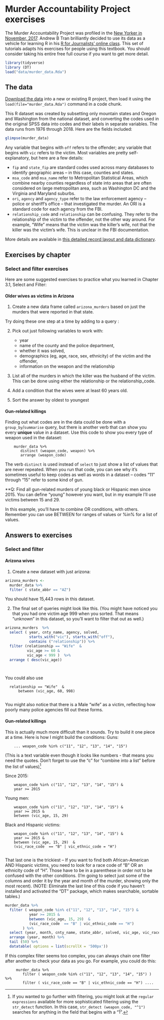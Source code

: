 # Murder Accountability Project exercises


<style>
   table {
      font-size:.8em;
   }
</style>


The Murder Accountability Project was profiled in the [New Yorker in November, 2017](https://www.newyorker.com/magazine/2017/11/27/the-serial-killer-detector). Andrew B Tran brilliantly decided to use its data as a vehicle for learning R in his [R for Journalists' online class](https://learn.r-journalism.com/en/).  This set of tutorials adapts his exercises for people using this textbook. You should consider taking his entire free full course if you want to get more detail. 

```r

library(tidyverse)
library (DT)
load("data/murder_data.Rda")


```



## The data

[Download the data](https://github.com/cronkitedata/rstudyguide/blob/master/data/murder_data.Rda) into a new or existing R project, then load it using the `load(file="murder_data.Rda")` command in a code chunk. 

This R dataset was created by subsetting only mountain states and Oregon and Washington from the national dataset, and converting the codes used in the original SPSS data into codes and their labels in separate variables. The data runs from 1976 through 2018. Here are the fields included: 


```r
glimpse(murder_data)

```

Any variable that begins with `off` refers to the offender; any variable that begins with `vic` refers to the victim. Most variables are pretty self-explanatory, but here are a few details: 

* `fip` and `state_fip` are standard codes used across many databases to identify geographic areas -- in this case, counties and states.
* `msa_code` and `msa_name` refer to Metropolitan Statistical Areas, which combine nearby counties regardless of state into areas that are often considered on large metropolitan area, such as Washington DC and the Virginia and Maryland suburbs.
* `ori`, `agency` and `agency_type` refer to the law enforcement agency -- police or sheriff's office -- that investigated the murder. An ORI is a standard code for each agency from the FBI. 
* `relationship_code` and `relationship` can be confusing. They refer to the relationship of the victim to the offender, not the other way around. For example, "Wife" means that the victim was the killer's wife, not that the killer was the victim's wife. This is unclear in the FBI documentation. 

More details are available in [this detailed record layout and data dictionary](https://www.dropbox.com/s/lo6tgo8nnbpqeru/MAPdefinitionsSHR.pdf?dl=1). 



## Exercises by chapter

### Select and filter exercises

Here are some suggested exercises to practice what you learned in Chapter 3.1, Select and Filter: 


#### Older wives as victims in Arizona {-}

1. Create a new data frame called `arizona_murders` based on just the murders that were reported in that state.  

Try doing these one step at a time by adding to a query : 

2. Pick out just following variables to work with:  
    * year
    * name of the county and the police department, 
    * whether it was solved, 
    * demographics (eg, age, race, sex, ethnicity) of the victim and the offender, 
    * information on the weapon and the relationship
    
3. List all of the murders in which the killer was the husband of the victim. This can be done using either the relationship or the relationship_code.

4. Add a condition that the wives were at least 60 years old. 

5. Sort the answer by oldest to youngest


#### Gun-related killings {-}

Finding out what codes are in the data could be done with a `group_by`/`summarise` query, but there is another verb that can show you every **unique** value in a dataset. Use this code to show you every type of weapon used in the dataset: 

        murder_data %>%
           distinct (weapon_code, weapon) %>%
           arrange (weapon_code)


The verb `distinct` is used instead of `select` to just show a list of values that are never repeated. When you run that code, you can see why it's sometimes useful to keep codes as well as words in a dataset -- codes "11" through "15" refer to some kind of gun. 

**Q: Find all gun-related murders of young black or Hispanic men since 2015.
You can define "young" however you want, but in my example I'll use victims between 15 and 29. 

In this example, you'll have to combine OR conditions, with others. Remember you can use BETWEEN for ranges of values or %in% for a list of values. 


## Answers to exercises

### Select and filter

#### Arizona wives {-}

1. Create a new dataset with just arizona: 

```r
arizona_murders <- 
  murder_data %>%
  filter ( state_abbr == "AZ")


```


You should have 15,443 rows in this dataset.

2. The final set of queries might look like this. (You might have noticed you that you had one victim age 999 when you sorted. That means "unknown" in this dataset, so you'll want to filter that out as well.)

```r

arizona_murders  %>%
  select ( year, cnty_name, agency, solved, 
           starts_with("vic"), starts_with("off"), 
           contains ("relationship")) %>%
  filter (relationship == "Wife"  & 
          vic_age >= 60 & 
          vic_age < 999 )  %>%
  arrange ( desc(vic_age)) 

  

```

You could also use 
      
      relationship == "Wife"  & 
          between (vic_age, 60, 998)  
          

You might also notice that there is a Male "wife" as a victim, reflecting how poorly many police agencies fill out these forms. 


#### Gun-related killings {-}

This is actually much more difficult than it sounds. Try to build it one piece at a time.  Here is how I might build the conditions: 
Guns:

        ... weapon_code %in% c("11", "12", "13", "14", "15")

(This is a text variable even though it looks like numbers - that means you need the quotes. Don't forget to use the "c" for "combine into a list" before the list of values)^[ If you wanted to go further with filtering, you might look at the `regular expressions` available for more sophisticated filtering using the `str_detect` function. In this case,  `str_detect (weapon_code, "^1")` searches for anything in the field that begins with a "1".]

Since 2015:

        weapon_code %in% c("11", "12", "13", "14", "15") &
        year >= 2015


Young men: 

        weapon_code %in% c("11", "12", "13", "14", "15") &
        year >= 2015 & 
        between (vic_age, 15, 29)

Black and Hispanic victims:

        weapon_code %in% c("11", "12", "13", "14", "15") &
        year >= 2015 & 
        between (vic_age, 15, 29)  &
        (vic_race_code  == "B" | vic_ethnic_code = "H")
        

That last one is the trickiest -- If you want to find both African-American AND Hispanic victims, you need to look for a race code of "B" OR an ethnicity code of "H". Those have to be in a parenthese in order not to be confused with the other conditions. (I'm going to select just some of the columns and order it by the year and month of the murder, showing only the most recent). (NOTE: Eliminate the last line of this code if you haven't installed and activated the "DT" package, which makes searchable, sortable tables.)  


```r

murder_data %>%
  filter ( weapon_code %in% c("11", "12", "13", "14", "15") &
           year >= 2015 & 
           between (vic_age, 15, 29)  &
           (vic_race_code  == "B" | vic_ethnic_code == "H")
        ) %>%
  select (year, month, cnty_name, state_abbr, solved, vic_age, vic_race, vic_ethnic,  weapon, relationship, circumstance ) %>%
  arrange (year, month) %>%
  tail (50) %>%
  datatable( options = list(scrollX = '500px'))


```

If this complex filter seems too complex, you can always chain one filter after another to check your data as you go. For example, you could do this: 

         murder_data %>%
            filter ( weapon_code %in% c("11", "12", "13", "14", "15") ) %>%
            filter ( vic_race_code == "B" | vic_ethnic_code == "H") ....
  